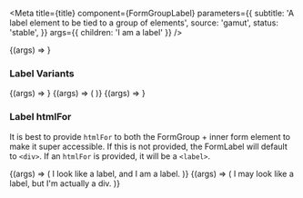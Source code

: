 

<Meta
  title={title}
  component={FormGroupLabel}
  parameters={{
    subtitle: 'A label element to be tied to a group of elements',
    source: 'gamut',
    status: 'stable',
  }}
  args={{ children: 'I am a label' }}
/>

<Canvas>
  <Story name="FormGroupLabel">
    {(args) => <FormGroupLabel htmlFor="label-default" {...args} />}
  </Story>
</Canvas>

<PropsTable story="FormGroupLabel" />

### Label Variants

<Canvas>
  <Story name="FormGroupLabelLarge">
    {(args) => <FormGroupLabel htmlFor="label-large" size="large" {...args} />}
  </Story>
  <Story name="FormGroupLabelRequired">
    {(args) => (
      <FormGroupLabel htmlFor="label-required" showRequired {...args} />
    )}
  </Story>
  <Story name="FormGroupLabeldisabled">
    {(args) => <FormGroupLabel htmlFor="label-disabled" disabled {...args} />}
  </Story>
</Canvas>

### Label htmlFor

It is best to provide `htmlFor` to both the FormGroup + inner form element to make it super accessible. If this is not provided, the FormLabel will default to `<div>`. If an `htmlFor` is provided, it will be a `<label>`.

<Canvas>
  <Story name="FormGroupLabelasLabel">
    {(args) => (
      <FormGroupLabel htmlFor="label">
        I look like a label, and I am a label.
      </FormGroupLabel>
    )}
  </Story>
  <Story name="FormGroupLabelasDiv">
    {(args) => (
      <FormGroupLabel>
        I may look like a label, but I'm actually a div.
      </FormGroupLabel>
    )}
  </Story>
</Canvas>

